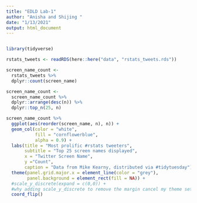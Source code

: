```yaml
---
title: "EDLD Lab-1"
author: "Anisha and Shijing "
date: "1/13/2021"
output: html_document
---
```


``` r
```

```r
library(tidyverse)

rstats_tweets <- readRDS(here::here("data", "rstats_tweets.rds"))

screen_name_count <- 
  rstats_tweets %>% 
  dplyr::count(screen_name)

screen_name_count <-
  screen_name_count %>% 
  dplyr::arrange(desc(n)) %>% 
  dplyr::top_n(25, n) 

screen_name_count %>% 
  ggplot(aes(reorder(screen_name, n), n)) + 
  geom_col(color = "white", 
           fill = "cornflowerblue",
           alpha = 0.9) + 
  labs(title = "Most prolific #rstats tweeters",
       subtitle = "Top 25 screen names displayed",
       x = "Twitter Screen Name",
       y ="Count",
       caption = "Data from Mike Kearny, distributed via #tidytuesday") +
  theme(panel.grid.major.x = element_line(color = "grey"),
        panel.background = element_rect(fill = NA)) +
  #scale_y_discrete(expand = c(0,0)) +
  #why adding scale_y_discrete to remove the margin cancel my theme setting? 
  coord_flip()

```

```r
```